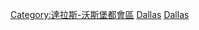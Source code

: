 {{Container category}} 

[[Category:達拉斯-沃斯堡都會區|Category:達拉斯-沃斯堡都會區]]
[[Category:德克薩斯州各聚居地人物|Dallas]]
[[Category:依美國城市群劃分的人物|Dallas]]